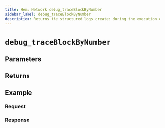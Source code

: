 ```yaml
---
title: Hemi Network debug_traceBlockByNumber
sidebar_label: debug_traceBlockByNumber
description: Returns the structured logs created during the execution of EVM for the block by number.
---
```



# `debug_traceBlockByNumber`

<Description />

## Parameters


<Params />

## Returns


<Returns />

## Example


<Example />

### Request


<Request />

### Response


<Response />